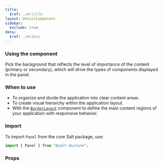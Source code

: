 ```yaml
---
title:
  $ref: ./#/title
layout: DetailComponent
sidebar:
  exclude: true
data:
  $ref: ./#/data
---
```


### Using the component

Pick the background that reflects the level of importance of the content (primary or secondary), which will drive the types of components displayed in the panel.

### When to use

- To organize and divide the application into clear content areas.
- To create visual hierarchy within the application layout.
- With the [`BorderLayout`](/salt/components/border-layout/) component to define the main content regions of your application with responsive behavior.

### Import

To import `Panel` from the core Salt package, use:

```js
import { Panel } from "@salt-ds/core";
```

### Props

<PropsTable componentName="Panel" />

